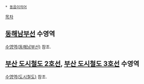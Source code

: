  * [[동음이의어]]
[[목차]]
== [[동해남부선]] 수영역 ==
[[수영역(동해남부선)]] 참조.
== [[부산 도시철도 2호선]], [[부산 도시철도 3호선]] 수영역 ==
[[수영역(도시철도)]] 참조.
